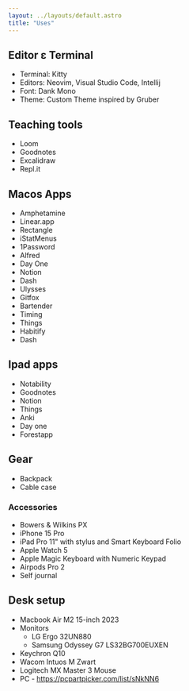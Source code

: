 ```yaml
---
layout: ../layouts/default.astro
title: "Uses"
---
```


## Editor ε Terminal

- Terminal: Kitty
- Editors: Neovim, Visual Studio Code, Intellij
- Font: Dank Mono
- Theme: Custom Theme inspired by Gruber

## Teaching tools

- Loom
- Goodnotes
- Excalidraw
- Repl.it

## Macos Apps

- Amphetamine
- Linear.app
- Rectangle
- iStatMenus
- 1Password
- Alfred
- Day One
- Notion
- Dash
- Ulysses
- Gitfox
- Bartender
- Timing
- Things
- Habitify
- Dash

## Ipad apps

- Notability
- Goodnotes
- Notion
- Things
- Anki
- Day one
- Forestapp

## Gear

- Backpack
- Cable case

### Accessories

- Bowers & Wilkins PX
- iPhone 15 Pro
- iPad Pro 11" with stylus and Smart Keyboard Folio
- Apple Watch 5
- Apple Magic Keyboard with Numeric Keypad
- Airpods Pro 2
- Self journal

## Desk setup

- Macbook Air M2 15-inch 2023
- Monitors
  - LG Ergo 32UN880
  - Samsung Odyssey G7 LS32BG700EUXEN
- Keychron Q10
- Wacom Intuos M Zwart
- Logitech MX Master 3 Mouse
- PC - https://pcpartpicker.com/list/sNkNN6
